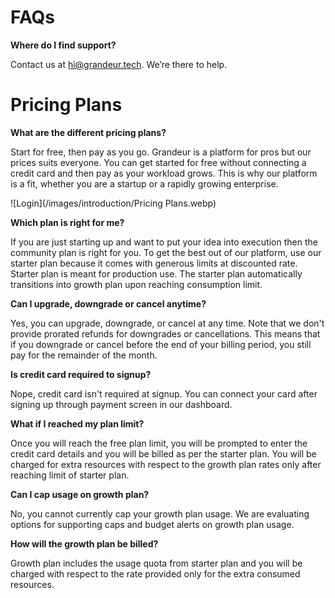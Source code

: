 # FAQs

**Where do I find support?**

Contact us at hi@grandeur.tech. We’re there to help.

# Pricing Plans

**What are the different pricing plans?**

Start for free, then pay as you go. Grandeur is a platform for pros but our prices suits everyone. You can get started for free without connecting a credit card and then pay as your workload grows. This is why our platform is a fit, whether you are a startup or a rapidly growing enterprise.

![Login](/images/introduction/Pricing Plans.webp)

**Which plan is right for me?**

If you are just starting up and want to put your idea into execution then the community plan is right for you. To get the best out of our platform, use our starter plan because it comes with generous limits at discounted rate. Starter plan is meant for production use. The starter plan automatically transitions into growth plan upon reaching consumption limit.

**Can I upgrade, downgrade or cancel anytime?**

Yes, you can upgrade, downgrade, or cancel at any time. Note that we don't provide prorated refunds for downgrades or cancellations. This means that if you downgrade or cancel before the end of your billing period, you still pay for the remainder of the month.

**Is credit card required to signup?**

Nope, credit card isn't required at signup. You can connect your card after signing up through payment screen in our dashboard.

**What if I reached my plan limit?**

Once you will reach the free plan limit, you will be prompted to enter the credit card details and you will be billed as per the starter plan. You will be charged for extra resources with respect to the growth plan rates only after reaching limit of starter plan.

**Can I cap usage on growth plan?**

No, you cannot currently cap your growth plan usage. We are evaluating options for supporting caps and budget alerts on growth plan usage.

**How will the growth plan be billed?**

Growth plan includes the usage quota from starter plan and you will be charged with respect to the rate provided only for the extra consumed resources.



